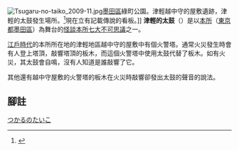 [[File:Tsugaru-no-taiko_2009-11.jpg|right]][[墨田區|墨田區]]綠町公園。津輕越中守的屋敷遺跡，津輕的太鼓發生場所。<ref>{{Cite book<!--|和書-->|author=竹條創他|editor=人文社編集部企畫編集|title=耳嚢で訪ねるもち歩き裏江戸東京散歩根岸鎮衛『耳嚢』で訪ねる江戸東京の怪・奇・妖|year=2006|publisher=[[人文社|人文社]]|series=古地図ライブラリー別冊|isbn=978-4-7959-1297-7|pages=91-94頁}}</ref>現在立有記載傳說的看板。]]
'''津輕的太鼓'''（{{lang-ja|'''津軽の太鼓'''、つがるのたいこ}}）是以[[本所|本所]]（[[東京都|東京都]][[墨田區|墨田區]]）為舞台的[[怪談|怪談]][[本所七大不可思議|本所七大不可思議]]之一。

[[江戶時代|江戶時代]]的本所所在地的津輕地區越中守的屋敷中有個火警塔。通常火災發生時會有人登上塔頂，敲響塔頂的板木，而這個火警塔中使用太鼓代替了板木。如有火災，其太鼓會自鳴，沒有人知道是誰敲響了它。

其他還有越中守屋敷的火警塔的板木在火災時敲響卻發出太鼓的聲音的說法。

{{stub|日本妖怪|Japan-myth-stub.gif}}

== 腳註 ==
<references/>

[[Category:本所七大不可思議|つかるのたいこ]]